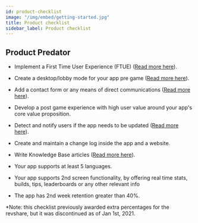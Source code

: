 ```yaml
---
id: product-checklist
image: "/img/embed/getting-started.jpg"
title: Product checklist
sidebar_label: Product checklist
---
```


## Product Predator


-   Implement a First Time User Experience (FTUE) ([Read more here](/topics/best-practices/first-time-user-experience)).

-   Create a desktop/lobby mode for your app pre game ([Read more here](/topics/best-practices/app-specific-experience)).

-   Add a contact form or any means of direct communications ([Read more here](/topics/best-practices)).

-   Develop a post game experience with high user value around your app's core value proposition.

-   Detect and notify users if the app needs to be updated ([Read more here](../maintain-your-app/submit-an-app-update)).

-   Create and maintain a change log inside the app and a website.

-   Write Knowledge Base articles ([Read more here](../maintain-your-app/add-a-knowledge-base-to-app)).

-   Your app supports at least 5 languages.

-   Your app supports 2nd screen functionality, by offering real time stats, builds, tips, leaderboards or any other relevant info 

-   The app has 2nd week retention greater than 40%.

*Note: this checklist previously awarded extra percentages for the revshare, but it was discontinued as of Jan 1st, 2021.

